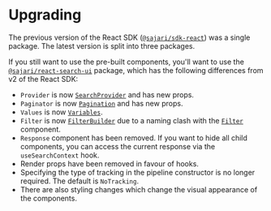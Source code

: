 
<SEO title="Upgrading" description="How to upgrade from version 2 of Search.io's React SDK to version 3." />

# Upgrading

The previous version of the React SDK ([`@sajari/sdk-react`](https://www.npmjs.com/package/@sajari/sdk-react])) was a single package. The latest version is split into three packages.

If you still want to use the pre-built components, you'll want to use the [`@sajari/react-search-ui`](https://www.npmjs.com/package/@sajari/react-search-ui]) package, which has the following differences from v2 of the React SDK:

- `Provider` is now [`SearchProvider`](/search-ui/searchprovider) and has new props.
- `Paginator` is now [`Pagination`](/search-ui/pagination) and has new props.
- `Values` is now [`Variables`](/classes/variables).
- `Filter` is now [`FilterBuilder`](/classes/filterbuilder) due to a naming clash with the [`Filter`](/search-ui/filter) component.
- `Response` component has been removed. If you want to hide all child components, you can access the current response via the `useSearchContext` hook.
- Render props have been removed in favour of hooks.
- Specifying the type of tracking in the pipeline constructor is no longer required. The default is `NoTracking`.
- There are also styling changes which change the visual appearance of the components.
